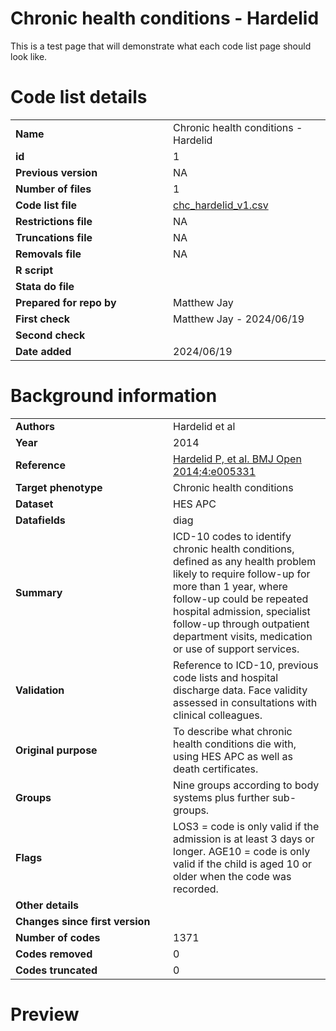 # 	Chronic health conditions - Hardelid {.unnumbered}

This is a test page that will demonstrate what each code list page should look like.

# Code list details

| | |
|---|---|
| **Name** | Chronic health conditions - Hardelid |
| **id** | 1 |
| **Previous version** | NA |
| **Number of files ** | 1 |
| **Code list file ** | [chc_hardelid_v1.csv](https://github.com/UCL-ECHILD/phenotype-code-lists/raw/main/chc_hardelid_v1.csv) |
| **Restrictions file ** | NA |
| **Truncations file ** | NA |
| **Removals file ** | NA |
| **R script** | |
| **Stata do file** | |
| **Prepared for repo by** | Matthew Jay |
| **First check** | Matthew Jay - 2024/06/19 |
| **Second check** | |
| **Date added** | 2024/06/19 |


# Background information

| | |
|---|---|
| **Authors** | Hardelid et al |
| **Year** | 2014 |
| **Reference** | [Hardelid P, et al. BMJ Open 2014;4:e005331](https://bmjopen.bmj.com/content/4/8/e005331){target="_blank"} |
| **Target phenotype** | Chronic health conditions |
| **Dataset** | HES APC |
| **Datafields** | diag |
| **Summary** | ICD-10 codes to identify chronic health conditions, defined as any health problem likely to require follow-up for more than 1 year, where follow-up could be repeated hospital admission, specialist follow-up through outpatient department visits, medication or use of support services. |
| **Validation** | Reference to ICD-10, previous code lists and hospital discharge data. Face validity assessed in consultations with clinical colleagues. |
| **Original purpose** | To describe what chronic health conditions die with, using HES APC as well as death certificates. |
| **Groups** | Nine groups according to body systems plus further sub-groups. |
| **Flags** | LOS3 = code is only valid if the admission is at least 3 days or longer. AGE10 = code is only valid if the child is aged 10 or older when the code was recorded. |
| **Other details** | |
| **Changes since first version** | |
| **Number of codes** | 1371 |
| **Codes removed** | 0 |
| **Codes truncated** | 0 |

# Preview

